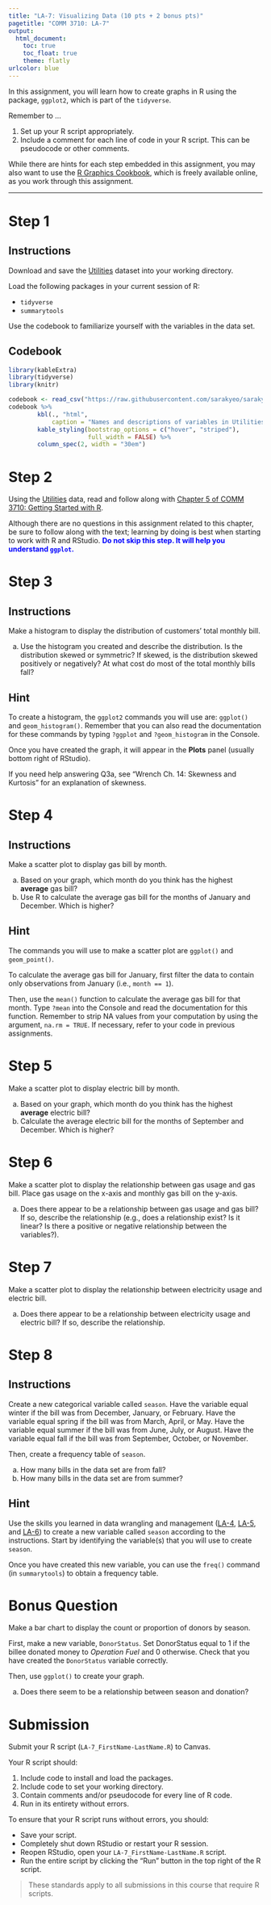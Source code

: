 ```yaml
---
title: "LA-7: Visualizing Data (10 pts + 2 bonus pts)"
pagetitle: "COMM 3710: LA-7"
output:
  html_document:
    toc: true
    toc_float: true
    theme: flatly
urlcolor: blue
---
```


In this assignment, you will learn how to create graphs in R using the package, `ggplot2`, which is part of the `tidyverse`.

Remember to ...

1) Set up your R script appropriately.
2) Include a comment for each line of code in your R script. This can be pseudocode or other comments.

While there are hints for each step embedded in this assignment, you may also want to use the [R Graphics Cookbook](https://r-graphics.org), which is freely available online, as you work through this assignment.

---

# Step 1 {.tabset .tabset-fade}
## Instructions
Download and save the [Utilities](https://utah.instructure.com/files/123052907/download?download_frd=1) dataset into your working directory.

Load the following packages in your current session of R:

- `tidyverse`
- `summarytools`

Use the codebook to familiarize yourself with the variables in the data set.

## Codebook
```r
library(kableExtra)
library(tidyverse)
library(knitr)

codebook <- read_csv("https://raw.githubusercontent.com/sarakyeo/sarakyeo.github.io/master/COMM-3710/LA/Utilities-codebook.csv")
codebook %>%
        kbl(., "html",
            caption = "Names and descriptions of variables in Utilities dataset.") %>% 
        kable_styling(bootstrap_options = c("hover", "striped"),
                      full_width = FALSE) %>% 
        column_spec(2, width = "30em")

```


# Step 2 
Using the [Utilities](https://utah.instructure.com/files/123052907/download?download_frd=1) data, read and follow along with [Chapter 5 of COMM 3710: Getting Started with R](https://sarakyeo.github.io/COMM-3710-bookdown/docs/ggplot2.html).

Although there are no questions in this assignment related to this chapter, be sure to follow along with the text; learning by doing is best when starting to work with R and RStudio. <span style="color: blue;">**Do not skip this step. It will help you understand `ggplot`.**</span>

# Step 3 {.tabset .tabset-fade}
## Instructions
Make a histogram to display the distribution of customers' total monthly bill.

a) Use the histogram you created and describe the distribution. Is the distribution skewed or symmetric? If skewed, is the distribution skewed positively or negatively? At what cost do most of the total monthly bills fall?

## Hint
To create a histogram, the `ggplot2` commands you will use are: `ggplot()` and `geom_histogram()`. Remember that you can also read the documentation for these commands by typing `?ggplot` and `?geom_histogram` in the Console.
      
Once you have created the graph, it will appear in the **Plots** panel (usually bottom right of RStudio).

If you need help answering Q3a, see "Wrench Ch. 14: Skewness and Kurtosis" for an explanation of skewness.


# Step 4 {.tabset .tabset-fade}
## Instructions
Make a scatter plot to display gas bill by month.

a) Based on your graph, which month do you think has the highest **average** gas bill?
b) Use R to calculate the average gas bill for the months of January and December. Which is higher?

## Hint
The commands you will use to make a scatter plot are `ggplot()` and `geom_point()`.

To calculate the average gas bill for January, first filter the data to contain only observations from January (i.e., `month == 1`).
 
Then, use the `mean()` function to calculate the average gas bill for that month. Type `?mean` into the Console and read the documentation for this function. Remember to strip NA values from your computation by using the argument, `na.rm = TRUE`. If necessary, refer to your code in previous assignments.


# Step 5
Make a scatter plot to display electric bill by month.

a) Based on your graph, which month do you think has the highest **average** electric bill?
b) Calculate the average electric bill for the months of September and December. Which is higher?


# Step 6
Make a scatter plot to display the relationship between gas usage and gas bill. Place gas usage on the x-axis and  monthly gas bill on the y-axis.

a) Does there appear to be a relationship between gas usage and gas bill? If so, describe the relationship (e.g., does a relationship exist? Is it linear? Is there a positive or negative relationship between the variables?).


# Step 7
Make a scatter plot to display the relationship between electricity usage and electric bill.

a) Does there appear to be a relationship between electricity usage and electric bill? If so, describe the relationship.


# Step 8 {.tabset .tabset-fade}
## Instructions
Create a new categorical variable called `season`. Have the variable equal winter if the bill was from December, January, or February. Have the variable equal spring if the bill was from March, April, or May. Have the variable equal summer if the bill was from June, July, or August. Have the variable equal fall if the bill was from September, October, or November.

Then, create a frequency table of `season`.

a) How many bills in the data set are from fall?
b) How many bills in the data set are from summer?
    
## Hint
Use the skills you learned in data wrangling and management ([LA-4](https://sarakyeo.github.io/COMM-3710/LA/LA-4.html), [LA-5](https://sarakyeo.github.io/COMM-3710/LA/LA-5.html), and [LA-6](https://sarakyeo.github.io/COMM-3710/LA/LA-6.html)) to create a new variable called `season` according to the instructions. Start by identifying the variable(s) that you will use to create `season`.

Once you have created this new variable, you can use the `freq()` command (in `summarytools`) to obtain a frequency table.


# Bonus Question
Make a bar chart to display the count or proportion of donors by season. 

First, make a new variable, `DonorStatus`. Set DonorStatus equal to 1 if the billee donated money to *Operation Fuel* and 0 otherwise. Check that you have created the `DonorStatus` variable correctly.

Then, use `ggplot()` to create your graph. 

a) Does there seem to be a relationship between season and donation?


# Submission
Submit your R script (`LA-7_FirstName-LastName.R`) to Canvas.

Your R script should:

1) Include code to install and load the packages.
2) Include code to set your working directory.
3) Contain comments and/or pseudocode for every line of R code.
4) Run in its entirety without errors.

To ensure that your R script runs without errors, you should:

- Save your script.
- Completely shut down RStudio or restart your R session.
- Reopen RStudio, open your `LA-7_FirstName-LastName.R` script.
- Run the entire script by clicking the "Run" button in the top right of the R script.

> These standards apply to all submissions in this course that require R scripts.
